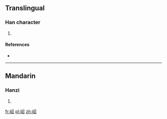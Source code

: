 ==Translingual==

===Han character===
{{Han char|rn=46|rad=山|as=05|sn=8|four=|canj=山尸竹口 (USHR), X山尸竹口 (XUSHR)}}

# {{defn|Han|sort=山05}}

====References====
* {{Han ref|kx=0310.040|dkj=07982|hdz=10769.040|uh=5CB9|ud=23737}}

----

==Mandarin==

===Hanzi===
{{cmn-hanzi|pin=[[tiáo]] ([[tiao2]])|wg=[[t'iao2|t'iao<sup>2</sup>]]}}

# {{defn|lang=cmn|sort=山05}}

[[fr:岹]]
[[pl:岹]]
[[zh:岹]]